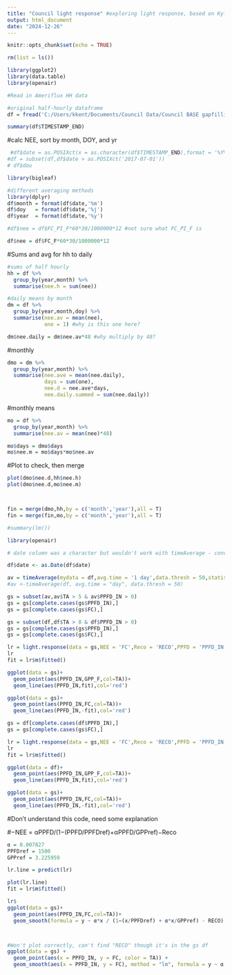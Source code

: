 ```yaml
---
title: "Council light response" #exploring light response, based on Kyle's Churchill code 
output: html_document
date: "2024-12-26"
---
```


```r
knitr::opts_chunk$set(echo = TRUE)
```


```r
rm(list = ls())

library(ggplot2)
library(data.table)
library(openair)

#Read in Ameriflux HH data 

#original half-hourly dataframe 
df = fread('C:/Users/kkent/Documents/Council Data/Council BASE gapfilling/council_gapfilled_clean_2017_2023_for analysis.csv',na.strings = c('-9999','NA','NaN','NAN','-7999'))

summary(df$TIMESTAMP_END)

```


#calc NEE, sort by month, DOY, and yr 
```r
 #df$date = as.POSIXct(x = as.character(df$TIMESTAMP_END),format = '%Y%m%d%H%M',tz = 'UTC') --> already in this format 
#df = subset(df,df$date > as.POSIXct('2017-07-01'))
# df$dou

library(bigleaf)

#different averaging methods
library(dplyr)
df$month = format(df$date,'%m')
df$doy   = format(df$date,'%j')
df$year  = format(df$date,'%y')

#df$nee = df$FC_PI_F*60*30/1000000*12 #not sure what FC_PI_F is 

df$nee = df$FC_F*60*30/1000000*12
```



#Sums and avg for hh to daily 
```r
#sums of half hourly 
hh = df %>%
  group_by(year,month) %>%
  summarise(nee.h = sum(nee))

#daily means by month
dm = df %>%
  group_by(year,month,doy) %>%
  summarise(nee.av = mean(nee),
            one = 1) #why is this one here? 

dm$nee.daily = dm$nee.av*48 #why multiply by 48? 
```

#monthly
```r
dmo = dm %>%
  group_by(year,month) %>%
  summarise(nee.ave = mean(nee.daily),
            days = sum(one),
            nee.d = nee.ave*days,
            nee.daily.summed = sum(nee.daily))
```

#monthly means
```r
mo = df %>%
  group_by(year,month) %>%
  summarise(nee.av = mean(nee)*48)

mo$days = dmo$days
mo$nee.m = mo$days*mo$nee.av
```

#Plot to check, then merge 
```r
plot(dmo$nee.d,hh$nee.h)
plot(dmo$nee.d,mo$nee.m)



fin = merge(dmo,hh,by = c('month','year'),all = T)
fin = merge(fin,mo,by = c('month','year'),all = T)

#summary(lm())
```

```r
library(openair)

# date column was a character but wouldn't work with timeAverage - converted it to date and then it seems to work 

df$date <- as.Date(df$date)

av = timeAverage(mydata = df,avg.time = '1 day',data.thresh = 50,statistic = 'mean') #won't work 
#av <-timeAverage(df, avg.time = "day", data.thresh = 50)

gs = subset(av,av$TA > 5 & av$PPFD_IN > 0)
gs = gs[complete.cases(gs$PPFD_IN),]
gs = gs[complete.cases(gs$FC),]

gs = subset(df,df$TA > 8 & df$PPFD_IN > 0)
gs = gs[complete.cases(gs$PPFD_IN),]
gs = gs[complete.cases(gs$FC),]

lr = light.response(data = gs,NEE = 'FC',Reco = 'RECO',PPFD = 'PPFD_IN',PPFD_ref = 1500)
lr
fit = lr$m$fitted()
```


```r
ggplot(data = gs)+
  geom_point(aes(PPFD_IN,GPP_F,col=TA))+
  geom_line(aes(PPFD_IN,fit),col='red')

ggplot(data = gs)+
  geom_point(aes(PPFD_IN,FC,col=TA))+
  geom_line(aes(PPFD_IN,-fit),col='red')
```


```r
gs = df[complete.cases(df$PPFD_IN),]
gs = gs[complete.cases(gs$FC),]

lr = light.response(data = gs,NEE = 'FC',Reco = 'RECO',PPFD = 'PPFD_IN',PPFD_ref = 1500)
lr
fit = lr$m$fitted()

```

```r
ggplot(data = df)+
  geom_point(aes(PPFD_IN,GPP_F,col=TA))+
  geom_line(aes(PPFD_IN,fit),col='red')

ggplot(data = gs)+
  geom_point(aes(PPFD_IN,FC,col=TA))+
  geom_line(aes(PPFD_IN,-fit),col='red')
```
#Don't understand this code, need some explanation 

#−NEE = αPPFD/(1−(PPFD/PPFDref)+αPPFD/GPPref)−Reco
```r
α = 0.007827
PPFDref = 1500
GPPref = 3.225959

lr.line = predict(lr)

plot(lr.line)
fit = lr$m$fitted()

lr$
ggplot(data = gs)+
  geom_point(aes(PPFD_IN,FC,col=TA))+
  geom_smooth(formula = y ~ α*x / (1−(x/PPFDref) + α*x/GPPref) - RECO)



#Won't plot correctly, can't find "RECO" though it's in the gs df 
ggplot(data = gs) +
  geom_point(aes(x = PPFD_IN, y = FC, color = TA)) +
  geom_smooth(aes(x = PPFD_IN, y = FC), method = "lm", formula = y ~ α * x / (1 - (x / PPFDref) + α * x / GPPref) - RECO)
```



